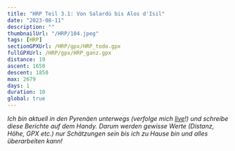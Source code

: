 ```yaml
---
title: "HRP Teil 3.1: Von Salardú bis Alos d'Isil"
date: "2023-08-11"
description: ""
thumbnailUrl: "/HRP/104.jpeg"
tags: [HRP]
sectionGPXUrl: /HRP/gpx/HRP_todo.gpx
fullGPXUrl: /HRP/gpx/HRP_ganz.gpx
distance: 19
ascent: 1650
descent: 1850
max: 2679
days: 1
duration: 10
global: true
---
```


*Ich bin aktuell in den Pyrenäen unterwegs (verfolge mich <a href="/live">live</a>!) und schreibe diese Berichte auf dem Handy. Darum werden gewisse Werte (Distanz, Höhe, GPX etc.) nur Schätzungen sein bis ich zu Hause bin und alles überarbeiten kann!*

<Img imageUrl="/HRP/101.jpeg" description="" />
<Img imageUrl="/HRP/102.jpeg" description="" />
<Img imageUrl="/HRP/103.jpeg" description="" />
<Img imageUrl="/HRP/104.jpeg" description="" />
<Img imageUrl="/HRP/105.jpeg" description="" />
<Img imageUrl="/HRP/106.jpeg" description="" />
